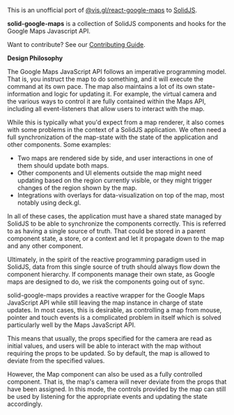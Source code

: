 <MDXHeader
  title="Introduction"
  description="SolidJS components and hooks for the Google Maps Javascript API"
/>

This is an unofficial port of [@vis.gl/react-google-maps](https://github.com/visgl/react-google-maps) to [SolidJS](https://www.solidjs.com/). 

**solid-google-maps** is a collection of SolidJS components and hooks for the Google Maps Javascript API.

Want to contribute? See our [Contributing Guide](/docs/contributing).

**Design Philosophy**

The Google Maps JavaScript API follows an imperative programming model. That is, you instruct the map to do something, and it will execute the command at its own pace. The map also maintains a lot of its own state-information and logic for updating it. For example, the virtual camera and the various ways to control it are fully contained within the Maps API, including all event-listeners that allow users to interact with the map.

While this is typically what you'd expect from a map renderer, it also comes with some problems in the context of a SolidJS application. We often need a full synchronization of the map-state with the state of the application and other components. Some examples:

- Two maps are rendered side by side, and user interactions in one of them should update both maps.
- Other components and UI elements outside the map might need updating based on the region currently visible, or they might trigger changes of the region shown by the map.
- Integrations with overlays for data-visualization on top of the map, most notably using deck.gl.

In all of these cases, the application must have a shared state managed by SolidJS to be able to synchronize the components correctly. This is referred to as having a single source of truth. That could be stored in a parent component state, a store, or a context and let it propagate down to the map and any other component.

Ultimately, in the spirit of the reactive programming paradigm used in SolidJS, data from this single source of truth should always flow down the component hierarchy. If components manage their own state, as Google maps are designed to do, we risk the components going out of sync.

solid-google-maps provides a reactive wrapper for the Google Maps JavaScript API while still leaving the map instance in charge of state updates. In most cases, this is desirable, as controlling a map from mouse, pointer and touch events is a complicated problem in itself which is solved particularly well by the Maps JavaScript API.

This means that usually, the props specified for the camera are read as initial values, and users will be able to interact with the map without requiring the props to be updated. So by default, the map is allowed to deviate from the specified values.

However, the Map component can also be used as a fully controlled component. That is, the map's camera will never deviate from the props that have been assigned. In this mode, the controls provided by the map can still be used by listening for the appropriate events and updating the state accordingly.

